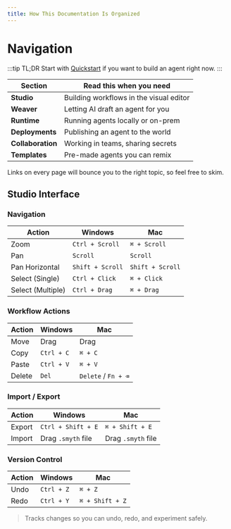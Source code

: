 ```yaml
---
title: How This Documentation Is Organized
---
```


# Navigation

:::tip TL;DR
Start with [Quickstart](quickstart/quickstart) if you want to build an agent right now.
:::

| Section           | Read this when you need                 |
| ----------------- | --------------------------------------- |
| **Studio** 		| Building workflows in the visual editor |
| **Weaver**  		| Letting AI draft an agent for you       |
| **Runtime**		| Running agents locally or on-prem       |
| **Deployments**   | Publishing an agent to the world        |
| **Collaboration** | Working in teams, sharing secrets       |
| **Templates**     | Pre-made agents you can remix           |

Links on every page will bounce you to the right topic, so feel free to skim.

## Studio Interface

### Navigation

| Action             | Windows         | Mac              |
|--------------------|-----------------|------------------|
| Zoom               | `Ctrl + Scroll` | `⌘ + Scroll`     |
| Pan                | `Scroll`        | `Scroll`         |
| Pan Horizontal     | `Shift + Scroll`| `Shift + Scroll` |
| Select (Single)    | `Ctrl + Click`  | `⌘ + Click`      |
| Select (Multiple)  | `Ctrl + Drag`   | `⌘ + Drag`       |

<Arcade src="https://demo.arcade.software/OeotwcVJYsimXXOajFUC?embed&embed_mobile=tab&embed_desktop=inline&show_copy_link=true" title="Navigation Controls | SmythOS" />

### Workflow Actions

| Action | Windows     | Mac                 |
|--------|-------------|---------------------|
| Move   | Drag        | Drag                |
| Copy   | `Ctrl + C`  | `⌘ + C`             |
| Paste  | `Ctrl + V`  | `⌘ + V`             |
| Delete | `Del`       | `Delete` / `Fn + ⌫` |

<Arcade src="https://demo.arcade.software/Dgz9LU76cKr5I6XkVMgM?embed&embed_mobile=tab&embed_desktop=inline&show_copy_link=true" title="Bulk Actions | SmythOS" />

### Import / Export

| Action | Windows             | Mac                 |
|--------|---------------------|---------------------|
| Export | `Ctrl + Shift + E`  | `⌘ + Shift + E`     |
| Import | Drag `.smyth` file  | Drag `.smyth` file  |

<Arcade src="https://demo.arcade.software/vLQOScbwMOyXhED2A2Rs?embed&embed_mobile=tab&embed_desktop=inline&show_copy_link=true" title="Import & Export Agents" />

### Version Control

| Action | Windows     | Mac             |
|--------|-------------|-----------------|
| Undo   | `Ctrl + Z`  | `⌘ + Z`         |
| Redo   | `Ctrl + Y`  | `⌘ + Shift + Z` |

> Tracks changes so you can undo, redo, and experiment safely.

<Arcade src="https://demo.arcade.software/xzb5NBUzAHp9mr3t9fk5?embed&embed_mobile=tab&embed_desktop=inline&show_copy_link=true" title="Undo/Redo Functionality | SmythOS" />
